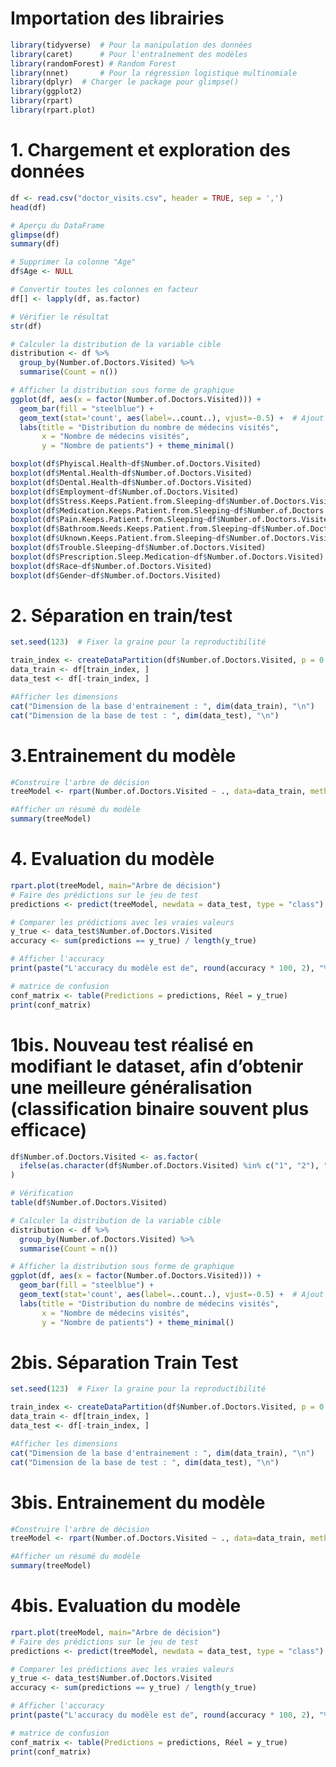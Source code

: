 # Importation des librairies

```{r}
library(tidyverse)  # Pour la manipulation des données
library(caret)      # Pour l'entraînement des modèles
library(randomForest) # Random Forest
library(nnet)       # Pour la régression logistique multinomiale
library(dplyr)  # Charger le package pour glimpse()
library(ggplot2)
library(rpart)
library(rpart.plot)
```

# 1. Chargement et exploration des données

```{r}
df <- read.csv("doctor_visits.csv", header = TRUE, sep = ',')
head(df)
```

```{r}
# Aperçu du DataFrame
glimpse(df)
summary(df)

# Supprimer la colonne "Age"
df$Age <- NULL

# Convertir toutes les colonnes en facteur
df[] <- lapply(df, as.factor)

# Vérifier le résultat
str(df)
```

```{r}
# Calculer la distribution de la variable cible
distribution <- df %>%
  group_by(Number.of.Doctors.Visited) %>%
  summarise(Count = n())

# Afficher la distribution sous forme de graphique
ggplot(df, aes(x = factor(Number.of.Doctors.Visited))) +
  geom_bar(fill = "steelblue") +
  geom_text(stat='count', aes(label=..count..), vjust=-0.5) +  # Ajout des chiffres au-dessus des barres
  labs(title = "Distribution du nombre de médecins visités",
       x = "Nombre de médecins visités",
       y = "Nombre de patients") + theme_minimal()
```

```{r}
boxplot(df$Phyiscal.Health~df$Number.of.Doctors.Visited)
boxplot(df$Mental.Health~df$Number.of.Doctors.Visited)
boxplot(df$Dental.Health~df$Number.of.Doctors.Visited)
boxplot(df$Employment~df$Number.of.Doctors.Visited)
boxplot(df$Stress.Keeps.Patient.from.Sleeping~df$Number.of.Doctors.Visited)
boxplot(df$Medication.Keeps.Patient.from.Sleeping~df$Number.of.Doctors.Visited)
boxplot(df$Pain.Keeps.Patient.from.Sleeping~df$Number.of.Doctors.Visited)
boxplot(df$Bathroom.Needs.Keeps.Patient.from.Sleeping~df$Number.of.Doctors.Visited)
boxplot(df$Uknown.Keeps.Patient.from.Sleeping~df$Number.of.Doctors.Visited)
boxplot(df$Trouble.Sleeping~df$Number.of.Doctors.Visited)
boxplot(df$Prescription.Sleep.Medication~df$Number.of.Doctors.Visited)
boxplot(df$Race~df$Number.of.Doctors.Visited)
boxplot(df$Gender~df$Number.of.Doctors.Visited)
```

# 2. Séparation en train/test

```{r}
set.seed(123)  # Fixer la graine pour la reproductibilité

train_index <- createDataPartition(df$Number.of.Doctors.Visited, p = 0.8, list = FALSE)
data_train <- df[train_index, ]
data_test <- df[-train_index, ]

#Afficher les dimensions
cat("Dimension de la base d'entrainement : ", dim(data_train), "\n")
cat("Dimension de la base de test : ", dim(data_test), "\n")
```

# 3.Entrainement du modèle

```{r}
#Construire l'arbre de décision
treeModel <- rpart(Number.of.Doctors.Visited ~ ., data=data_train, method = "class")

#Afficher un résumé du modèle
summary(treeModel)
```

# 4. Evaluation du modèle

```{r}
rpart.plot(treeModel, main="Arbre de décision")
# Faire des prédictions sur le jeu de test
predictions <- predict(treeModel, newdata = data_test, type = "class")

# Comparer les prédictions avec les vraies valeurs
y_true <- data_test$Number.of.Doctors.Visited
accuracy <- sum(predictions == y_true) / length(y_true)

# Afficher l'accuracy
print(paste("L'accuracy du modèle est de", round(accuracy * 100, 2), "%"))

# matrice de confusion
conf_matrix <- table(Predictions = predictions, Réel = y_true)
print(conf_matrix)
```

# 1bis. Nouveau test réalisé en modifiant le dataset, afin d'obtenir une meilleure généralisation (classification binaire souvent plus efficace)

```{r}
df$Number.of.Doctors.Visited <- as.factor(
  ifelse(as.character(df$Number.of.Doctors.Visited) %in% c("1", "2"), "0", as.character(df$Number.of.Doctors.Visited))
)

# Vérification
table(df$Number.of.Doctors.Visited)

# Calculer la distribution de la variable cible
distribution <- df %>%
  group_by(Number.of.Doctors.Visited) %>%
  summarise(Count = n())

# Afficher la distribution sous forme de graphique
ggplot(df, aes(x = factor(Number.of.Doctors.Visited))) +
  geom_bar(fill = "steelblue") +
  geom_text(stat='count', aes(label=..count..), vjust=-0.5) +  # Ajout des chiffres au-dessus des barres
  labs(title = "Distribution du nombre de médecins visités",
       x = "Nombre de médecins visités",
       y = "Nombre de patients") + theme_minimal()
```

# 2bis. Séparation Train Test

```{r}
set.seed(123)  # Fixer la graine pour la reproductibilité

train_index <- createDataPartition(df$Number.of.Doctors.Visited, p = 0.8, list = FALSE)
data_train <- df[train_index, ]
data_test <- df[-train_index, ]

#Afficher les dimensions
cat("Dimension de la base d'entrainement : ", dim(data_train), "\n")
cat("Dimension de la base de test : ", dim(data_test), "\n")
```

# 3bis. Entrainement du modèle

```{r}
#Construire l'arbre de décision
treeModel <- rpart(Number.of.Doctors.Visited ~ ., data=data_train, method = "class")

#Afficher un résumé du modèle
summary(treeModel)
```

# 4bis. Evaluation du modèle

```{r}
rpart.plot(treeModel, main="Arbre de décision")
# Faire des prédictions sur le jeu de test
predictions <- predict(treeModel, newdata = data_test, type = "class")

# Comparer les prédictions avec les vraies valeurs
y_true <- data_test$Number.of.Doctors.Visited
accuracy <- sum(predictions == y_true) / length(y_true)

# Afficher l'accuracy
print(paste("L'accuracy du modèle est de", round(accuracy * 100, 2), "%"))

# matrice de confusion
conf_matrix <- table(Predictions = predictions, Réel = y_true)
print(conf_matrix)
```
